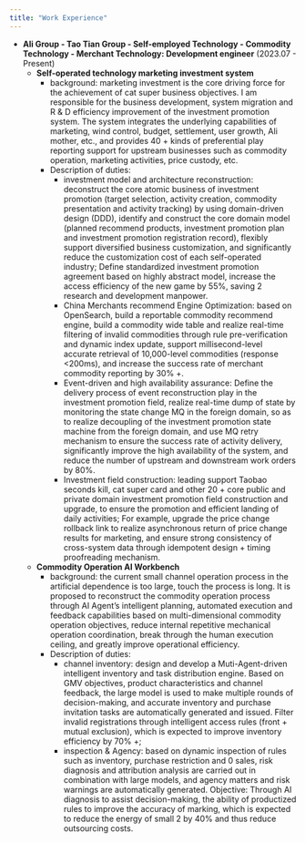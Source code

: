 ```yaml
---
title: "Work Experience"
---
```


- **Ali Group - Tao Tian Group - Self-employed Technology - Commodity Technology - Merchant Technology: Development engineer** (2023.07 - Present)
  - **Self-operated technology marketing investment system**
    - background: marketing investment is the core driving force for the achievement of cat super business objectives. I am responsible for the business development, system migration and R & D efficiency improvement of the investment promotion system. The system integrates the underlying capabilities of marketing, wind control, budget, settlement, user growth, Ali mother, etc., and provides 40 + kinds of preferential play reporting support for upstream businesses such as commodity operation, marketing activities, price custody, etc.
    - Description of duties:
      - investment model and architecture reconstruction: deconstruct the core atomic business of investment promotion (target selection, activity creation, commodity presentation and activity tracking) by using domain-driven design (DDD), identify and construct the core domain model (planned recommend products, investment promotion plan and investment promotion registration record), flexibly support diversified business customization, and significantly reduce the customization cost of each self-operated industry; Define standardized investment promotion agreement based on highly abstract model, increase the access efficiency of the new game by 55%, saving 2 research and development manpower.
      - China Merchants recommend Engine Optimization: based on OpenSearch, build a reportable commodity recommend engine, build a commodity wide table and realize real-time filtering of invalid commodities through rule pre-verification and dynamic index update, support millisecond-level accurate retrieval of 10,000-level commodities (response <200ms), and increase the success rate of merchant commodity reporting by 30% +.
      - Event-driven and high availability assurance: Define the delivery process of event reconstruction play in the investment promotion field, realize real-time dump of state by monitoring the state change MQ in the foreign domain, so as to realize decoupling of the investment promotion state machine from the foreign domain, and use MQ retry mechanism to ensure the success rate of activity delivery, significantly improve the high availability of the system, and reduce the number of upstream and downstream work orders by 80%.
      - Investment field construction: leading support Taobao seconds kill, cat super card and other 20 + core public and private domain investment promotion field construction and upgrade, to ensure the promotion and efficient landing of daily activities; For example, upgrade the price change rollback link to realize asynchronous return of price change results for marketing, and ensure strong consistency of cross-system data through idempotent design + timing proofreading mechanism.
  - **Commodity Operation AI Workbench**
    - background: the current small channel operation process in the artificial dependence is too large, touch the process is long. It is proposed to reconstruct the commodity operation process through AI Agent's intelligent planning, automated execution and feedback capabilities based on multi-dimensional commodity operation objectives, reduce internal repetitive mechanical operation coordination, break through the human execution ceiling, and greatly improve operational efficiency.
    - Description of duties:
      - channel inventory: design and develop a Muti-Agent-driven intelligent inventory and task distribution engine. Based on GMV objectives, product characteristics and channel feedback, the large model is used to make multiple rounds of decision-making, and accurate inventory and purchase invitation tasks are automatically generated and issued. Filter invalid registrations through intelligent access rules (front + mutual exclusion), which is expected to improve inventory efficiency by 70% +;
      - inspection & Agency: based on dynamic inspection of rules such as inventory, purchase restriction and 0 sales, risk diagnosis and attribution analysis are carried out in combination with large models, and agency matters and risk warnings are automatically generated. Objective: Through AI diagnosis to assist decision-making, the ability of productized rules to improve the accuracy of marking, which is expected to reduce the energy of small 2 by 40% and thus reduce outsourcing costs.
